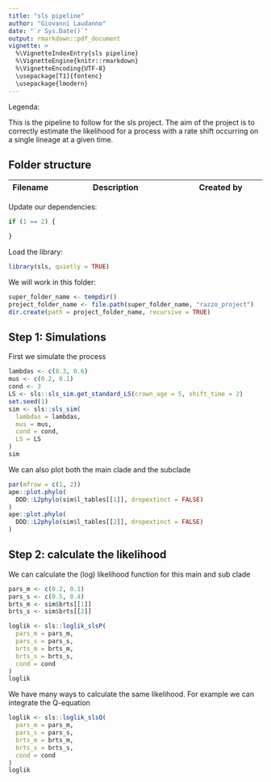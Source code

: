 ```yaml
---
title: "sls pipeline"
author: "Giovanni Laudanno"
date: "`r Sys.Date()`"
output: rmarkdown::pdf_document
vignette: >
  %\VignetteIndexEntry{sls pipeline}
  %\VignetteEngine{knitr::rmarkdown}
  %\VignetteEncoding{UTF-8}
  \usepackage[T1]{fontenc}
  \usepackage{lmodern}
---
```


Legenda:

This is the pipeline to follow for the sls project. 
The aim of the project is to correctly estimate the likelihood for a process with a rate shift occurring on a single lineage at a given time.

## Folder structure


Filename|Description|Created by
-------------|---------------------------------------|--------------------------

Update our dependencies:

```r
if (1 == 2) {

}
```

Load the library:

```r
library(sls, quietly = TRUE)
```

We will work in this folder:

```r
super_folder_name <- tempdir()
project_folder_name <- file.path(super_folder_name, "razzo_project") 
dir.create(path = project_folder_name, recursive = TRUE)
```

## Step 1: Simulations

First we simulate the process

```r
lambdas <- c(0.3, 0.6)
mus <- c(0.2, 0.1)
cond <- 3
LS <- sls::sls_sim.get_standard_LS(crown_age = 5, shift_time = 2)
set.seed(1)
sim <- sls::sls_sim(
  lambdas = lambdas, 
  mus = mus, 
  cond = cond,
  LS = LS
)
sim
```

We can also plot both the main clade and the subclade

```r
par(mfrow = c(1, 2))
ape::plot.phylo(
  DDD::L2phylo(sim$l_tables[[1]], dropextinct = FALSE)
)
ape::plot.phylo(
  DDD::L2phylo(sim$l_tables[[2]], dropextinct = FALSE)
)
```

## Step 2: calculate the likelihood

We can calculate the (log) likelihood function for this main and sub clade

```r
pars_m <- c(0.2, 0.1)
pars_s <- c(0.5, 0.4)
brts_m <- sim$brts[[1]]
brts_s <- sim$brts[[2]]

loglik <- sls::loglik_slsP(
  pars_m = pars_m, 
  pars_s = pars_s, 
  brts_m = brts_m, 
  brts_s = brts_s, 
  cond = cond
)
loglik
```

We have many ways to calculate the same likelihood. For example we can integrate the Q-equation

```r
loglik <- sls::loglik_slsQ(
  pars_m = pars_m, 
  pars_s = pars_s, 
  brts_m = brts_m, 
  brts_s = brts_s, 
  cond = cond
)
loglik
```
